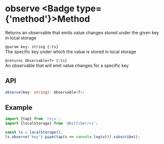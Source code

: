 
# observe <Badge type={'method'}>Method</Badge>

Returns an observable that emits value changes stored under the given key in local storage

`@param key: string {:ts}`  
The specific key under which the value is stored in local storage

`@returns Observable<T> {:ts}`  
An observable that will emit value changes for a specific key

## API

```ts copy
observe(key: string): Observable<T>;
```

## Example

```ts copy
import {tap} from 'rxjs';
import {localStorage} from '@bitfiber/rx';

const ls = localStorage();
ls.observe('key').pipe(tap(v => console.log(v))).subscribe();
```
